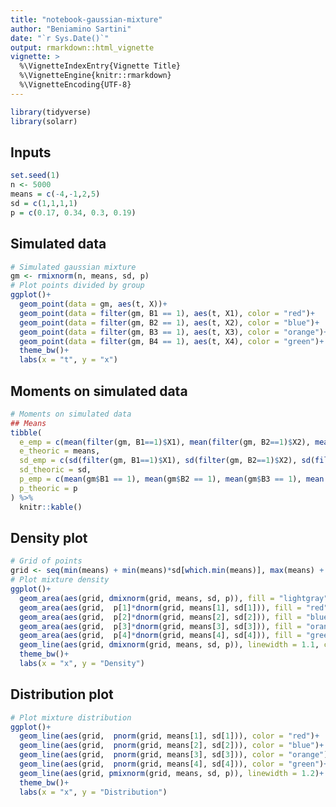 ```yaml
---
title: "notebook-gaussian-mixture"
author: "Beniamino Sartini"
date: "`r Sys.Date()`"
output: rmarkdown::html_vignette
vignette: >
  %\VignetteIndexEntry{Vignette Title}
  %\VignetteEngine{knitr::rmarkdown}
  %\VignetteEncoding{UTF-8}
---
```


```r
library(tidyverse)
library(solarr)
```

## Inputs 

```r
set.seed(1)
n <- 5000
means = c(-4,-1,2,5)
sd = c(1,1,1,1)
p = c(0.17, 0.34, 0.3, 0.19)
```


## Simulated data

```r
# Simulated gaussian mixture
gm <- rmixnorm(n, means, sd, p)
# Plot points divided by group
ggplot()+
  geom_point(data = gm, aes(t, X))+
  geom_point(data = filter(gm, B1 == 1), aes(t, X1), color = "red")+
  geom_point(data = filter(gm, B2 == 1), aes(t, X2), color = "blue")+
  geom_point(data = filter(gm, B3 == 1), aes(t, X3), color = "orange")+
  geom_point(data = filter(gm, B4 == 1), aes(t, X4), color = "green")+
  theme_bw()+
  labs(x = "t", y = "x")
```

## Moments on simulated data 

```r
# Moments on simulated data
## Means
tibble(
  e_emp = c(mean(filter(gm, B1==1)$X1), mean(filter(gm, B2==1)$X2), mean(filter(gm, B3==1)$X3), mean(filter(gm, B4==1)$X4)), 
  e_theoric = means,
  sd_emp = c(sd(filter(gm, B1==1)$X1), sd(filter(gm, B2==1)$X2), sd(filter(gm, B3==1)$X3), sd(filter(gm, B4==1)$X4)), 
  sd_theoric = sd,
  p_emp = c(mean(gm$B1 == 1), mean(gm$B2 == 1), mean(gm$B3 == 1), mean(gm$B4 == 1)), 
  p_theoric = p
) %>%
  knitr::kable()
```

## Density plot 

```r
# Grid of points
grid <- seq(min(means) + min(means)*sd[which.min(means)], max(means) + max(means)*sd[which.max(means)], 0.01)
# Plot mixture density
ggplot()+
  geom_area(aes(grid, dmixnorm(grid, means, sd, p)), fill = "lightgray")+
  geom_area(aes(grid,  p[1]*dnorm(grid, means[1], sd[1])), fill = "red", color = "black")+
  geom_area(aes(grid,  p[2]*dnorm(grid, means[2], sd[2])), fill = "blue", alpha = 0.5, color = "black")+
  geom_area(aes(grid,  p[3]*dnorm(grid, means[3], sd[3])), fill = "orange",  alpha = 0.5, color = "black")+
  geom_area(aes(grid,  p[4]*dnorm(grid, means[4], sd[4])), fill = "green",  alpha = 0.5, color = "black")+
  geom_line(aes(grid, dmixnorm(grid, means, sd, p)), linewidth = 1.1, color = "black")+
  theme_bw()+
  labs(x = "x", y = "Density")
```

## Distribution plot 

```r
# Plot mixture distribution
ggplot()+
  geom_line(aes(grid,  pnorm(grid, means[1], sd[1])), color = "red")+
  geom_line(aes(grid,  pnorm(grid, means[2], sd[2])), color = "blue")+
  geom_line(aes(grid,  pnorm(grid, means[3], sd[3])), color = "orange")+
  geom_line(aes(grid,  pnorm(grid, means[4], sd[4])), color = "green")+
  geom_line(aes(grid, pmixnorm(grid, means, sd, p)), linewidth = 1.2)+
  theme_bw()+
  labs(x = "x", y = "Distribution")
```
